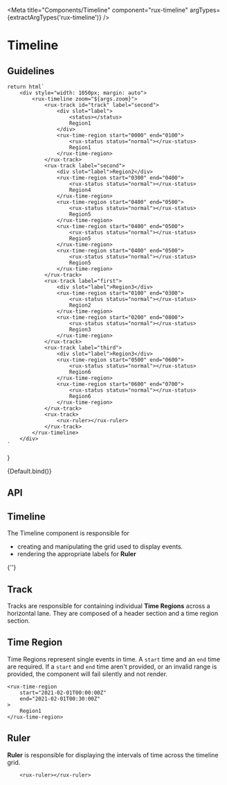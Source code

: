 
<Meta
    title="Components/Timeline"
    component="rux-timeline"
    argTypes={extractArgTypes('rux-timeline')}
/>

# Timeline

## Guidelines

    return html`
        <div style="width: 1050px; margin: auto">
            <rux-timeline zoom="${args.zoom}">
                <rux-track id="track" label="second">
                    <div slot="label">
                        <status></status>
                        Region1
                    </div>
                    <rux-time-region start="0000" end="0100">
                        <rux-status status="normal"></rux-status>
                        Region1
                    </rux-time-region>
                </rux-track>
                <rux-track label="second">
                    <div slot="label">Region2</div>
                    <rux-time-region start="0300" end="0400">
                        <rux-status status="normal"></rux-status>
                        Region4
                    </rux-time-region>
                    <rux-time-region start="0400" end="0500">
                        <rux-status status="normal"></rux-status>
                        Region5
                    </rux-time-region>
                    <rux-time-region start="0400" end="0500">
                        <rux-status status="normal"></rux-status>
                        Region5
                    </rux-time-region>
                    <rux-time-region start="0400" end="0500">
                        <rux-status status="normal"></rux-status>
                        Region5
                    </rux-time-region>
                </rux-track>
                <rux-track label="first">
                    <div slot="label">Region3</div>
                    <rux-time-region start="0100" end="0300">
                        <rux-status status="normal"></rux-status>
                        Region2
                    </rux-time-region>
                    <rux-time-region start="0200" end="0800">
                        <rux-status status="normal"></rux-status>
                        Region3
                    </rux-time-region>
                </rux-track>
                <rux-track label="third">
                    <div slot="label">Region3</div>
                    <rux-time-region start="0500" end="0600">
                        <rux-status status="normal"></rux-status>
                        Region6
                    </rux-time-region>
                    <rux-time-region start="0600" end="0700">
                        <rux-status status="normal"></rux-status>
                        Region6
                    </rux-time-region>
                </rux-track>
                <rux-track>
                    <rux-ruler></rux-ruler>
                </rux-track>
            </rux-timeline>
        </div>
    `
}

<Canvas>
    <Story
        name="Default"
        args={{
            zoom: 120,
        }}
    >
        {Default.bind()}
    </Story>
</Canvas>

## API

<ArgsTable of="rux-timeline" />

## Timeline

The Timeline component is responsible for

-   creating and manipulating the grid used to display events.
-   rendering the appropriate labels for **Ruler**

<Story name="Track">{''}</Story>

## Track

Tracks are responsible for containing individual **Time Regions** across a horizontal lane. They are composed of a header section and a time region section.

<ArgsTable of="rux-track" />

## Time Region

Time Regions represent single events in time. A `start` time and an `end` time are required. If a `start` and `end` time aren't provided, or an invalid range is provided,
the component will fail silently and not render.

```
<rux-time-region
    start="2021-02-01T00:00:00Z"
    end="2021-02-01T00:30:00Z"
>
    Region1
</rux-time-region>
```

<ArgsTable of="rux-time-region" />

## Ruler

**Ruler** is responsible for displaying the intervals of time across the timeline grid.

```
    <rux-ruler></rux-ruler>
```

<ArgsTable of="rux-ruler" />
